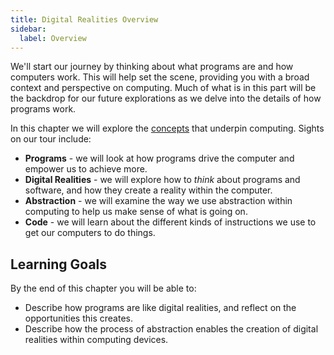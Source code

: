 ```yaml
---
title: Digital Realities Overview
sidebar:
  label: Overview
---
```


<div class="not-content">
  <YouTube id="c8CzoOuOGaA" params="fs=1&modestbranding=1&rel=0&autoplay=1"/>
</div>

We'll start our journey by thinking about what programs are and how computers work. This will help set the scene, providing you with a broad context and perspective on computing. Much of what is in this part will be the backdrop for our future explorations as we delve into the details of how programs work.

In this chapter we will explore the [concepts](../1-concepts) that underpin computing. Sights on our tour include:

- **Programs** - we will look at how programs drive the computer and empower us to achieve more.
- **Digital Realities** - we will explore how to *think* about programs and software, and how they create a reality within the computer.
- **Abstraction** - we will examine the way we use abstraction within computing to help us make sense of what is going on.
- **Code** - we will learn about the different kinds of instructions we use to get our computers to do things.

## Learning Goals

By the end of this chapter you will be able to:

- Describe how programs are like digital realities, and reflect on the opportunities this creates.
- Describe how the process of abstraction enables the creation of digital realities within computing devices.
